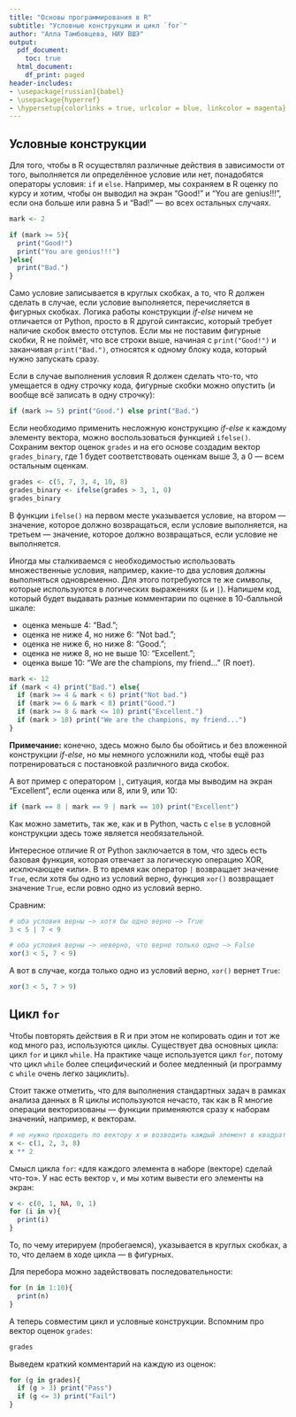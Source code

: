 ```yaml
---
title: "Основы программирования в R"
subtitle: "Условные конструкции и цикл `for`"
author: "Алла Тамбовцева, НИУ ВШЭ"
output:
  pdf_document: 
    toc: true
  html_document:
    df_print: paged
header-includes:
- \usepackage[russian]{babel}
- \usepackage{hyperref}
- \hypersetup{colorlinks = true, urlcolor = blue, linkcolor = magenta}
---
```


## Условные конструкции

Для того, чтобы в R осуществлял различные действия в зависимости от того, выполняется ли определённое условие или нет, понадобятся операторы условия: `if` и `else`. Например, мы сохраняем в R оценку по курсу и хотим, чтобы он выводил на экран "Good!" и "You are genius!!!", если она больше или равна 5 и "Bad!" — во всех остальных случаях.

```r
mark <- 2

if (mark >= 5){
  print("Good!")
  print("You are genius!!!")
}else{
  print("Bad.")
}
```

Само условие записывается в круглых скобках, а то, что R должен сделать в случае, если условие выполняется, перечисляется в фигурных скобках. Логика работы конструкции *if-else* ничем не отличается от Python, просто в R другой синтаксис, который требует наличие скобок вместо отступов. Если мы не поставим фигурные скобки, R не поймёт, что все строки выше, начиная с `print("Good!")` и заканчивая `print("Bad.")`, относятся к одному блоку кода, который нужно запускать сразу.

Если в случае выполнения условия R должен сделать что-то, что умещается в одну строчку кода, фигурные скобки можно опустить (и вообще всё записать в одну строчку):

```r
if (mark >= 5) print("Good.") else print("Bad.") 
```

Если необходимо применить несложную конcтрукцию *if-else* к каждому элементу вектора, можно воспользоваться функцией `ifelse()`. Сохраним вектор оценок `grades` и на его основе создадим вектор `grades_binary`, где 1 будет соответствовать оценкам выше 3, а 0 — всем остальным оценкам. 

```r
grades <- c(5, 7, 3, 4, 10, 8)
grades_binary <- ifelse(grades > 3, 1, 0)
grades_binary
```

В функции `ifelse()` на первом месте указывается условие, на втором — значение, которое должно возвращаться, если условие выполняется, на третьем — значение, которое должно возвращаться, если условие не выполняется. 

Иногда мы сталкиваемся с необходимостью использовать множественные условия, например, какие-то два условия должны выполняться одновременно. Для этого потребуются те же символы, которые используются в логических выражениях (`&` и `|`). Напишем код, который будет выдавать разные комментарии по оценке в 10-балльной шкале:

* оценка меньше 4: "Bad.";
* оценка не ниже 4, но ниже 6: "Not bad.";
* оценка не ниже 6, но ниже 8: "Good.";
* оценка не ниже 8, но не выше 10: "Excellent.";
* оценка выше 10: "We are the champions, my friend..." (R поет).

```r
mark <- 12
if (mark < 4) print("Bad.") else{
  if (mark >= 4 & mark < 6) print("Not bad.")
  if (mark >= 6 & mark < 8) print("Good.")
  if (mark >= 8 & mark <= 10) print("Excellent.")
  if (mark > 10) print("We are the champions, my friend...")
}
```


**Примечание:** конечно, здесь можно было бы обойтись и без вложенной конструкции *if-else*, но мы немного усложнили код, чтобы ещё раз потренироваться с постановкой различного вида скобок. 

А вот пример с оператором `|`, ситуация, когда мы выводим на экран "Excellent", если оценка или 8, или 9, или 10:

```r
if (mark == 8 | mark == 9 | mark == 10) print("Excellent")
```

Как можно заметить, так же, как и в Python, часть с `else` в условной конструкции здесь тоже является необязательной. 

Интересное отличие R от Python заключается в том, что здесь есть базовая функция, которая отвечает за логическую операцию XOR, исключающее «или». В то время как оператор `|` возвращает значение `True`, если хотя бы одно из условий верно, функция `xor()` возвращает значение `True`, если ровно одно из условий верно. 

Сравним: 

```r
# оба условия верны —> хотя бы одно верно —> True
3 < 5 | 7 < 9
```

```r
# оба условия верны —> неверно, что верно только одно —> False
xor(3 < 5, 7 < 9)
```

А вот в случае, когда только одно из условий верно, `xor()` вернет `True`:

```r
xor(3 < 5, 7 > 9)
```

## Цикл `for`

Чтобы повторять действия в R и при этом не копировать один и тот же код много раз, используются циклы. Существует два основных цикла: цикл `for` и цикл `while`. На практике чаще используется цикл `for`, потому что цикл `while` более специфический и более медленный (и программу с `while` очень легко зациклить).

Стоит также отметить, что для выполнения стандартных задач в рамках анализа данных в R циклы используются нечасто, так как в R многие операции векторизованы — функции применяются сразу к наборам значений, например, к векторам.

```r
# не нужно проходить по вектору x и возводить каждый элемент в квадрат
x <- c(1, 2, 3, 8)
x ** 2
```

Смысл цикла `for`: «для каждого элемента в наборе (векторе) сделай что-то». У нас есть вектор `v`, и мы хотим вывести его элементы на экран:

```r
v <- c(0, 1, NA, 0, 1)
for (i in v){
  print(i)
}
```

То, по чему итерируем (пробегаемся), указывается в круглых скобках, а то, что делаем в ходе цикла — в фигурных.

Для перебора можно задействовать последовательности:

```r
for (n in 1:10){
  print(n)
}
```

А теперь совместим цикл и условные конструкции. Вспомним про вектор оценок `grades`:

```r
grades
```

Выведем краткий комментарий на каждую из оценок:

```r

for (g in grades){
  if (g > 3) print("Pass")
  if (g <= 3) print("Fail")
}
```

